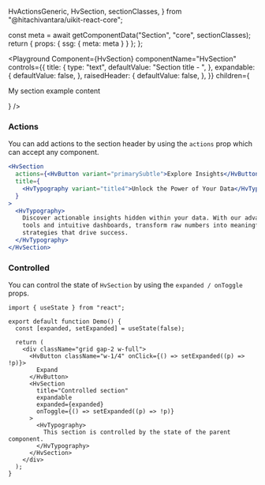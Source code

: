   HvActionsGeneric,
  HvSection,
  sectionClasses,
} from "@hitachivantara/uikit-react-core";




  const meta = await getComponentData("Section", "core", sectionClasses);
  return { props: { ssg: { meta: meta } } };
};

<Description />

<Page>

<Playground
  Component={HvSection}
  componentName="HvSection"
  controls={{
    title: {
      type: "text",
      defaultValue: "Section title - ",
    },
    expandable: {
      defaultValue: false,
    },
    raisedHeader: {
      defaultValue: false,
    },
  }}
  children={
    <div>
      <p>My section example content</p>
    </div>
  }
/>

### Actions

You can add actions to the section header by using the `actions` prop which can accept any component.

```jsx live
<HvSection
  actions={<HvButton variant="primarySubtle">Explore Insights</HvButton>}
  title={
    <HvTypography variant="title4">Unlock the Power of Your Data</HvTypography>
  }
>
  <HvTypography>
    Discover actionable insights hidden within your data. With our advanced
    tools and intuitive dashboards, transform raw numbers into meaningful
    strategies that drive success.
  </HvTypography>
</HvSection>
```

### Controlled

You can control the state of `HvSection` by using the `expanded / onToggle` props.

```tsx live
import { useState } from "react";

export default function Demo() {
  const [expanded, setExpanded] = useState(false);

  return (
    <div className="grid gap-2 w-full">
      <HvButton className="w-1/4" onClick={() => setExpanded((p) => !p)}>
        Expand
      </HvButton>
      <HvSection
        title="Controlled section"
        expandable
        expanded={expanded}
        onToggle={() => setExpanded((p) => !p)}
      >
        <HvTypography>
          This section is controlled by the state of the parent component.
        </HvTypography>
      </HvSection>
    </div>
  );
}
```

</Page>
